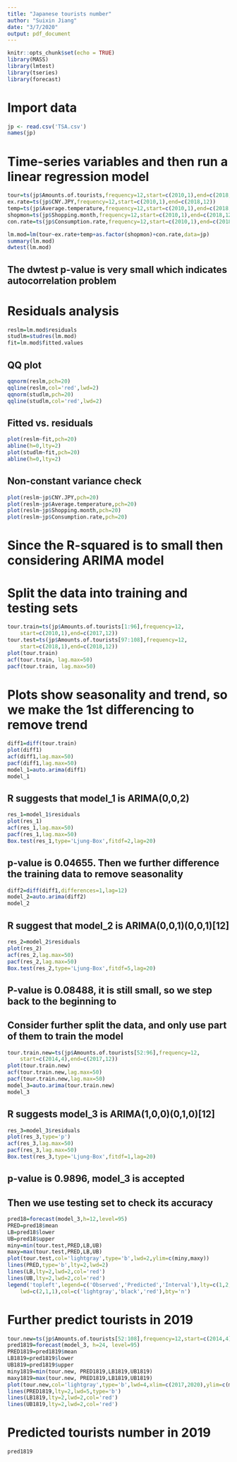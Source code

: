 ---
title: "Japanese tourists number"
author: "Suixin Jiang"
date: "3/7/2020"
output: pdf_document
---

```{r setup, include=FALSE}
knitr::opts_chunk$set(echo = TRUE)
library(MASS)
library(lmtest)
library(tseries)
library(forecast)
```

# Import data
```{r}
jp <- read.csv('TSA.csv')
names(jp)
```


# Time-series variables and then run a linear regression model
```{r}
tour=ts(jp$Amounts.of.tourists,frequency=12,start=c(2010,1),end=c(2018,12))
ex.rate=ts(jp$CNY.JPY,frequency=12,start=c(2010,1),end=c(2018,12))
temp=ts(jp$Average.temperature,frequency=12,start=c(2010,1),end=c(2018,12))
shopmon=ts(jp$Shopping.month,frequency=12,start=c(2010,1),end=c(2018,12))
con.rate=ts(jp$Consumption.rate,frequency=12,start=c(2010,1),end=c(2018,12))

lm.mod=lm(tour~ex.rate+temp+as.factor(shopmon)+con.rate,data=jp)
summary(lm.mod)
dwtest(lm.mod)
```
## The dwtest p-value is very small which indicates autocorrelation problem

# Residuals analysis
```{r}
reslm=lm.mod$residuals
studlm=studres(lm.mod)
fit=lm.mod$fitted.values
```
## QQ plot
```{r}
qqnorm(reslm,pch=20)
qqline(reslm,col='red',lwd=2)
qqnorm(studlm,pch=20)
qqline(studlm,col='red',lwd=2)
```
## Fitted vs. residuals
```{r}
plot(reslm~fit,pch=20)
abline(h=0,lty=2)
plot(studlm~fit,pch=20)
abline(h=0,lty=2)
```
## Non-constant variance check
```{r}
plot(reslm~jp$CNY.JPY,pch=20)
plot(reslm~jp$Average.temperature,pch=20)
plot(reslm~jp$Shopping.month,pch=20)
plot(reslm~jp$Consumption.rate,pch=20)
```

# Since the R-squared is to small then considering ARIMA model
# Split the data into training and testing sets
```{R}
tour.train=ts(jp$Amounts.of.tourists[1:96],frequency=12,
    start=c(2010,1),end=c(2017,12))
tour.test=ts(jp$Amounts.of.tourists[97:108],frequency=12,
    start=c(2018,1),end=c(2018,12))
plot(tour.train)
acf(tour.train, lag.max=50)
pacf(tour.train, lag.max=50)
```

# Plots show seasonality and trend, so we make the 1st differencing to remove trend
```{r}
diff1=diff(tour.train)
plot(diff1)
acf(diff1,lag.max=50)
pacf(diff1,lag.max=50)
model_1=auto.arima(diff1)
model_1
```
## R suggests that model_1 is ARIMA(0,0,2)
```{r}
res_1=model_1$residuals
plot(res_1)
acf(res_1,lag.max=50)
pacf(res_1,lag.max=50)
Box.test(res_1,type='Ljung-Box',fitdf=2,lag=20)
```
## p-value is 0.04655. Then we further difference the training data to remove seasonality
```{r}
diff2=diff(diff1,differences=1,lag=12)
model_2=auto.arima(diff2)
model_2
```
## R suggest that model_2 is ARIMA(0,0,1)(0,0,1)[12]
```{r}
res_2=model_2$residuals
plot(res_2)
acf(res_2,lag.max=50)
pacf(res_2,lag.max=50)
Box.test(res_2,type='Ljung-Box',fitdf=5,lag=20)
```
## P-value is 0.08488, it is still small, so we step back to the beginning to
## Consider further split the data, and only use part of them to train the model
```{r}
tour.train.new=ts(jp$Amounts.of.tourists[52:96],frequency=12,
    start=c(2014,4),end=c(2017,12))
plot(tour.train.new)
acf(tour.train.new,lag.max=50)
pacf(tour.train.new,lag.max=50)
model_3=auto.arima(tour.train.new)
model_3
```
## R suggests model_3 is ARIMA(1,0,0)(0,1,0)[12]
```{r}
res_3=model_3$residuals
plot(res_3,type='p')
acf(res_3,lag.max=50)
pacf(res_3,lag.max=50)
Box.test(res_3,type='Ljung-Box',fitdf=1,lag=20)
```
## p-value is 0.9896, model_3 is accepted
## Then we use testing set to check its accuracy
```{r}
pred18=forecast(model_3,h=12,level=95)
PRED=pred18$mean
LB=pred18$lower
UB=pred18$upper
miny=min(tour.test,PRED,LB,UB)
maxy=max(tour.test,PRED,LB,UB)
plot(tour.test,col='lightgray',type='b',lwd=2,ylim=c(miny,maxy))
lines(PRED,type='b',lty=2,lwd=2)
lines(LB,lty=2,lwd=2,col='red')
lines(UB,lty=2,lwd=2,col='red')
legend('topleft',legend=c('Observed','Predicted','Interval'),lty=c(1,2,2),
    lwd=c(2,1,1),col=c('lightgray','black','red'),bty='n')
```

# Further predict tourists in 2019
```{r}
tour.new=ts(jp$Amounts.of.tourists[52:108],frequency=12,start=c(2014,4),end=c(2018,12))
pred1819=forecast(model_3, h=24, level=95)
PRED1819=pred1819$mean
LB1819=pred1819$lower
UB1819=pred1819$upper
miny1819=min(tour.new, PRED1819,LB1819,UB1819)
maxy1819=max(tour.new, PRED1819,LB1819,UB1819)
plot(tour.new,col='lightgray',type='b',lwd=4,xlim=c(2017,2020),ylim=c(miny1819,maxy1819))
lines(PRED1819,lty=2,lwd=5,type='b')
lines(LB1819,lty=2,lwd=2,col='red')
lines(UB1819,lty=2,lwd=2,col='red')
```

# Predicted tourists number in 2019
```{r}
pred1819
```